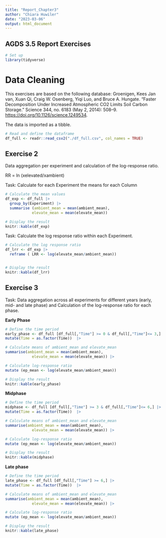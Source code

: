 ```yaml
---
title: "Report_Chapter3"
author: "Chiara Huwiler"
date: "2023-03-06"
output: html_document
---
```


## AGDS 3.5 Report Exercises

```r
# Set up
library(tidyverse)
```

# Data Cleaning

This exercises are based on the following database: Groenigen, Kees Jan van, Xuan Qi, Craig W. Osenberg, Yiqi Luo, and Bruce A. Hungate. "Faster Decomposition Under Increased Atmospheric CO2 Limits Soil Carbon Storage." Science 344, no. 6183 (May 2, 2014): 508--9. <https://doi.org/10.1126/science.1249534>.

The data is imported as a tibble.

```r
# Read and define the dataframe 
df_full <- readr::read_csv2("./df_full.csv", col_names = TRUE)

```

## Exercise 2

Data aggregation per experiment and calculation of the log-response ratio.

RR = ln (xelevated/xambient)

Task: Calculate for each Experiment the means for each Column

```r
# Calculate the mean values
df_exp <- df_full |>
  group_by(Experiment) |>
  summarise (ambient_mean = mean(ambient_mean),
            elevate_mean = mean(elevate_mean))

# Display the result
knitr::kable(df_exp)

```

Task: Calculate the log response ratio within each Experiment.

```r
# Calculate the log response ratio
df_lrr <- df_exp |>
  reframe ( LRR <- log(elevate_mean/ambient_mean))


# Display the result
knitr::kable(df_lrr)
```

## Exercise 3

Task: Data aggregation across all experiments for different years (early, mid- and late phase) and Calculation of the log-response ratio for each phase.

**Early Phase**

```r
# Define the time period
early_phase <- df_full [df_full[,"Time"] >= 0 & df_full[,"Time"]<= 3,] |>
mutate(Time = as.factor(Time))  |>

# Calculate means of ambient_mean and elevate_mean
summarise(ambient_mean = mean(ambient_mean),
            elevate_mean = mean(elevate_mean)) |>

# Calculate log-response ratio
mutate (ep_mean <- log(elevate_mean/ambient_mean))

# Display the result
knitr::kable(early_phase)
```

**Midphase**

```r
# Define the time period
midphase <- df_full [df_full[,"Time"] >= 3 & df_full[,"Time"]<= 6,] |>
mutate(Time = as.factor(Time))  |>

# Calculate means of ambient_mean and elevate_mean
summarise(ambient_mean = mean(ambient_mean),
            elevate_mean = mean(elevate_mean)) |>

# Calculate log-response ratio
mutate (ep_mean <- log(elevate_mean/ambient_mean))

# Display the result
knitr::kable(midphase)
```

**Late phase**

```r
# Define the time period
late_phase <- df_full [df_full[,"Time"] >= 6,] |>
mutate(Time = as.factor(Time))  |>

# Calculate means of ambient_mean and elevate_mean
summarise(ambient_mean = mean(ambient_mean),
            elevate_mean = mean(elevate_mean)) |>

# Calculate log-response ratio
mutate (ep_mean <- log(elevate_mean/ambient_mean))

# Display the result
knitr::kable(late_phase)
```

